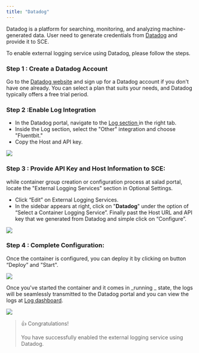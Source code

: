 ```yaml
---
title: "Datadog"
---
```


Datadog is a platform for searching, monitoring, and analyzing machine-generated data. User need to generate credentials from [Datadog](https://www.datadoghq.com/) and provide it to SCE.

To enable external logging service using Datadog, please follow the steps.

### **Step 1 : Create a Datadog Account**

Go to the [Datadog website](https://www.datadoghq.com/) and sign up for a Datadog account if you don't have one already. You can select a plan that suits your needs, and Datadog typically offers a free trial period.

### **Step 2 :Enable Log Integration**

- In the Datadog portal, navigate to the [Log section ](https://us5.datadoghq.com/logs/onboarding/other)in the right tab.
- Inside the Log section, select the "Other" integration and choose "Fluentbit."
- Copy the Host and API key.

<img src="container-engine/images/d158848-image.png"/>


### **Step 3 : Provide API Key and Host Information to SCE**:

while container group creation or configuration process at salad portal, locate the "External Logging Services" section in Optional Settings.

- Click “Edit” on External Logging Services.
- In the sidebar appears at right, click on "**Datadog**" under the option of “Select a Container Logging Service”. Finally past the Host URL and API key that we generated from Datadog and simple click on “Configure”.

<img src="container-engine/images/b695fac-image.png"/>


### **Step 4 : Complete Configuration**:

Once the container is configured, you can deploy it by clicking on button “Deploy” and "Start".

<img src="container-engine/images/2acf3d1-image.png"/>



Once you've started the container and it comes in _running _ state, the logs will be seamlessly transmitted to the Datadog portal and you can view the logs at [Log dashboard](https://us5.datadoghq.com/logs).

<img src="container-engine/images/8de9469-image.png"/>


> 👍 Congratulations!
>
> You have successfully enabled the external logging service using Datadog.
